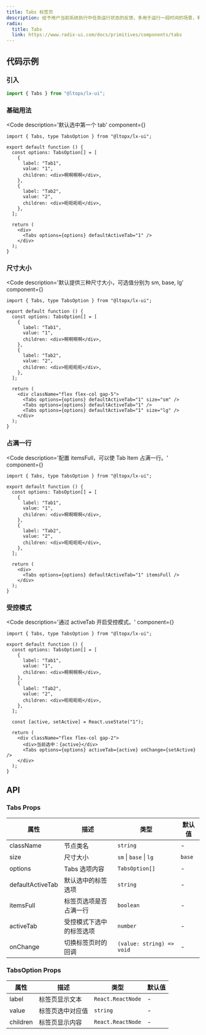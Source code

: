 ```yaml
---
title: Tabs 标签页
description: 给予用户当前系统执行中任务运行状态的反馈，多用于运行一段时间的场景，有效减轻用户在等待中产生的焦虑感。
radix:
  title: Tabs
  link: https://www.radix-ui.com/docs/primitives/components/tabs
---
```



## 代码示例

### 引入

```js copy
import { Tabs } from "@ltopx/lx-ui";
```

### 基础用法

<Code 
  description='默认选中第一个 tab' 
  component={<Basic />}
>
```tsx filename="Tabs.tsx" copy
import { Tabs, type TabsOption } from "@ltopx/lx-ui";

export default function () {
  const options: TabsOption[] = [
    {
      label: "Tab1",
      value: "1",
      children: <div>啊啊啊啊</div>,
    },
    {
      label: "Tab2",
      value: "2",
      children: <div>呃呃呃呃</div>,
    },
  ];
  
  return (
    <div>
      <Tabs options={options} defaultActiveTab="1" />
    </div>
  );
}
```
</Code>

### 尺寸大小

<Code 
  description='默认提供三种尺寸大小，可选值分别为 sm, base, lg' 
  component={<Size />}
>
```tsx filename="Tabs.tsx" copy
import { Tabs, type TabsOption } from "@ltopx/lx-ui";

export default function () {
  const options: TabsOption[] = [
    {
      label: "Tab1",
      value: "1",
      children: <div>啊啊啊啊</div>,
    },
    {
      label: "Tab2",
      value: "2",
      children: <div>呃呃呃呃</div>,
    },
  ];
  
  return (
    <div className="flex flex-col gap-5">
      <Tabs options={options} defaultActiveTab="1" size="sm" />
      <Tabs options={options} defaultActiveTab="1" />
      <Tabs options={options} defaultActiveTab="1" size="lg" />
    </div>
  );
}
```
</Code>

### 占满一行

<Code 
  description='配置 itemsFull，可以使 Tab Item 占满一行。' 
  component={<ItemsFull />}
>
```tsx filename="Tabs.tsx" copy {19}
import { Tabs, type TabsOption } from "@ltopx/lx-ui";

export default function () {
  const options: TabsOption[] = [
    {
      label: "Tab1",
      value: "1",
      children: <div>啊啊啊啊</div>,
    },
    {
      label: "Tab2",
      value: "2",
      children: <div>呃呃呃呃</div>,
    },
  ];
  
  return (
    <div>
      <Tabs options={options} defaultActiveTab="1" itemsFull />
    </div>
  );
}
```
</Code>

### 受控模式

<Code 
  description='通过 activeTab 开启受控模式。' 
  component={<Active />}
>
```tsx filename="Tabs.tsx" copy
import { Tabs, type TabsOption } from "@ltopx/lx-ui";

export default function () {
  const options: TabsOption[] = [
    {
      label: "Tab1",
      value: "1",
      children: <div>啊啊啊啊</div>,
    },
    {
      label: "Tab2",
      value: "2",
      children: <div>呃呃呃呃</div>,
    },
  ];
  
  const [active, setActive] = React.useState("1");
  
  return (
    <div className="flex flex-col gap-2">
      <div>当前选中：{active}</div>
      <Tabs options={options} activeTab={active} onChange={setActive} />
    </div>
  );
}
```
</Code>

## API

### Tabs Props

| 属性             | 描述                     | 类型                      | 默认值 |
| ---------------- | ------------------------ | ------------------------- | ------ |
| className        | 节点类名                 | `string`                  | -      |
| size             | 尺寸大小                 | `sm` \| `base` \| `lg`    | `base` |
| options          | Tabs 选项内容            | `TabsOption[]`            | -      |
| defaultActiveTab | 默认选中的标签选项       | `string`                  | -      |
| itemsFull        | 标签页选项是否占满一行   | `boolean`                 | -      |
| activeTab        | 受控模式下选中的标签选项 | `number`                  | -      |
| onChange         | 切换标签页时的回调       | `(value: string) => void` | -      |

### TabsOption Props

| 属性     | 描述             | 类型              | 默认值 |
| -------- | ---------------- | ----------------- | ------ |
| label    | 标签页显示文本   | `React.ReactNode` | -      |
| value    | 标签页选中对应值 | `string`          | -      |
| children | 标签页显示内容   | `React.ReactNode` | -      |
